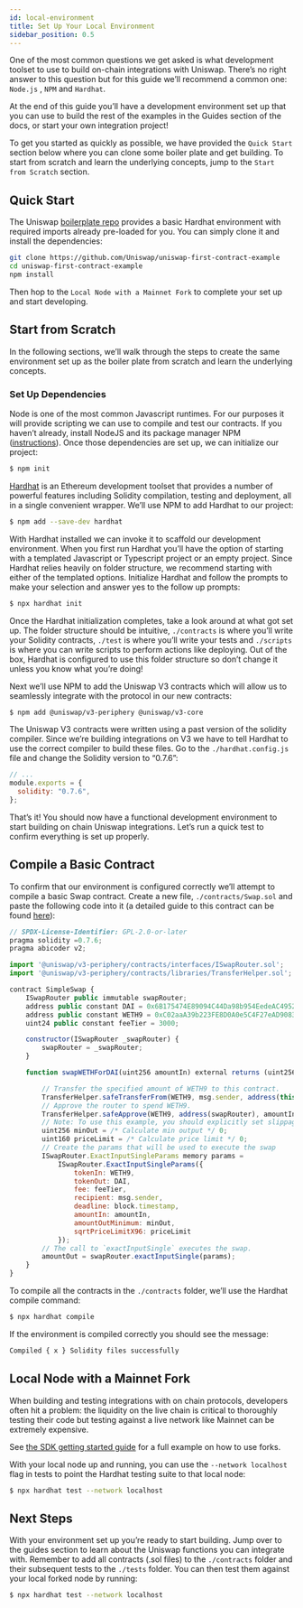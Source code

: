 ```yaml
---
id: local-environment
title: Set Up Your Local Environment
sidebar_position: 0.5
---
```


One of the most common questions we get asked is what development toolset to use to build on-chain integrations with Uniswap. There’s no right answer to this question but for this guide we’ll recommend a common one: `Node.js` , `NPM` and `Hardhat`.

At the end of this guide you’ll have a development environment set up that you can use to build the rest of the examples in the Guides section of the docs, or start your own integration project!

To get you started as quickly as possible, we have provided the `Quick Start` section below where you can clone some boiler plate and get building. To start from scratch and learn the underlying concepts, jump to the `Start from Scratch` section.

## Quick Start

The Uniswap [boilerplate repo](https://github.com/Uniswap/uniswap-first-contract-example) provides a basic Hardhat environment with required imports already pre-loaded for you. You can simply clone it and install the dependencies:

```bash
git clone https://github.com/Uniswap/uniswap-first-contract-example
cd uniswap-first-contract-example
npm install
```

Then hop to the `Local Node with a Mainnet Fork` to complete your set up and start developing.

## Start from Scratch

In the following sections, we’ll walk through the steps to create the same environment set up as the boiler plate from scratch and learn the underlying concepts.

### Set Up Dependencies

Node is one of the most common Javascript runtimes. For our purposes it will provide scripting we can use to compile and test our contracts. If you haven’t already, install NodeJS and its package manager NPM ([instructions](https://docs.npmjs.com/downloading-and-installing-node-js-and-npm)). Once those dependencies are set up, we can initialize our project:

```bash
$ npm init
```

[Hardhat](https://hardhat.org/) is an Ethereum development toolset that provides a number of powerful features including Solidity compilation, testing and deployment, all in a single convenient wrapper. We’ll use NPM to add Hardhat to our project:

```bash
$ npm add --save-dev hardhat
```

With Hardhat installed we can invoke it to scaffold our development environment. When you first run Hardhat you’ll have the option of starting with a templated Javascript or Typescript project or an empty project. Since Hardhat relies heavily on folder structure, we recommend starting  with either of the templated options. Initialize Hardhat and follow the prompts to make your selection and answer yes to the follow up prompts:

```bash
$ npx hardhat init
```

Once the Hardhat initialization completes, take a look around at what got set up. The folder structure should be intuitive, `./contracts` is where you’ll write your Solidity contracts, `./test` is where you’ll write your tests and `./scripts` is where you can write scripts to perform actions like deploying. Out of the box, Hardhat is configured to use this folder structure so don’t change it unless you know what you’re doing!

Next we’ll use NPM to add the Uniswap V3 contracts which will allow us to seamlessly integrate with the protocol in our new contracts:

```bash
$ npm add @uniswap/v3-periphery @uniswap/v3-core
```

The Uniswap V3 contracts were written using a past version of the solidity compiler. Since we’re building integrations on V3 we have to tell Hardhat to use the correct compiler to build these files. Go to the `./hardhat.config.js` file and change the Solidity version to “0.7.6”:

```jsx
// ...
module.exports = {
  solidity: "0.7.6",
};
```

That’s it! You should now have a functional development environment to start building on chain Uniswap integrations. Let’s run a quick test to confirm everything is set up properly.

## Compile a Basic Contract

To confirm that our environment is configured correctly we’ll attempt to compile a basic Swap contract. Create a new file, `./contracts/Swap.sol` and paste the following code into it (a detailed guide to this contract can be found [here](./swaps/single-swaps)):

```jsx
// SPDX-License-Identifier: GPL-2.0-or-later
pragma solidity =0.7.6;
pragma abicoder v2;

import '@uniswap/v3-periphery/contracts/interfaces/ISwapRouter.sol';
import '@uniswap/v3-periphery/contracts/libraries/TransferHelper.sol';

contract SimpleSwap {
    ISwapRouter public immutable swapRouter;
    address public constant DAI = 0x6B175474E89094C44Da98b954EedeAC495271d0F;
    address public constant WETH9 = 0xC02aaA39b223FE8D0A0e5C4F27eAD9083C756Cc2;
    uint24 public constant feeTier = 3000;

    constructor(ISwapRouter _swapRouter) {
        swapRouter = _swapRouter;
    }

    function swapWETHForDAI(uint256 amountIn) external returns (uint256 amountOut) {

        // Transfer the specified amount of WETH9 to this contract.
        TransferHelper.safeTransferFrom(WETH9, msg.sender, address(this), amountIn);
        // Approve the router to spend WETH9.
        TransferHelper.safeApprove(WETH9, address(swapRouter), amountIn);
        // Note: To use this example, you should explicitly set slippage limits, omitting for simplicity
        uint256 minOut = /* Calculate min output */ 0;
        uint160 priceLimit = /* Calculate price limit */ 0;
        // Create the params that will be used to execute the swap
        ISwapRouter.ExactInputSingleParams memory params =
            ISwapRouter.ExactInputSingleParams({
                tokenIn: WETH9,
                tokenOut: DAI,
                fee: feeTier,
                recipient: msg.sender,
                deadline: block.timestamp,
                amountIn: amountIn,
                amountOutMinimum: minOut,
                sqrtPriceLimitX96: priceLimit
            });
        // The call to `exactInputSingle` executes the swap.
        amountOut = swapRouter.exactInputSingle(params);
    }
}
```

To compile all the contracts in the `./contracts` folder, we’ll use the Hardhat compile command:

```bash
$ npx hardhat compile
```

If the environment is compiled correctly you should see the message:

```bash
Compiled { x } Solidity files successfully
```

## Local Node with a Mainnet Fork

When building and testing integrations with on chain protocols, developers often hit a problem: the liquidity on the live chain is critical to thoroughly testing their code but testing against a live network like Mainnet can be extremely expensive.

See [the SDK getting started guide](../../../sdk/v3/guides/local-development) for a full example on how to use forks.

With your local node up and running, you can use the `--network localhost` flag in tests to point the Hardhat testing suite to that local node:

```bash
$ npx hardhat test --network localhost
```

## Next Steps

With your environment set up you’re ready to start building. Jump over to the guides section to learn about the Uniswap functions you can integrate with. Remember to add all contracts (.sol files) to the `./contracts` folder and their subsequent tests to the `./tests` folder. You can then test them against your local forked node by running:

```bash
$ npx hardhat test --network localhost
```
